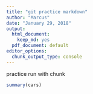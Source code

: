 ```yaml
---
title: "git practice markdown"
author: "Marcus"
date: "January 29, 2018"
output:
  html_document:
    keep_md: yes
  pdf_document: default
editor_options: 
  chunk_output_type: console
---
```

practice run with chunk
```r
summary(cars)
```
